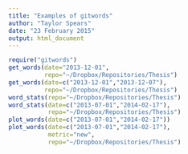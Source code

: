 ```yaml
---
title: "Examples of gitwords"
author: "Taylor Spears"
date: "23 February 2015"
output: html_document
---
```


```r
require("gitwords")
get_words(date="2013-12-01",
          repo="~/Dropbox/Repositories/Thesis")
get_words(date=c("2013-12-01","2013-12-07"),
          repo="~/Dropbox/Repositories/Thesis")
word_stats(repo="~/Dropbox/Repositories/Thesis")
word_stats(date=c("2013-07-01","2014-02-17"),
           repo="~/Dropbox/Repositories/Thesis")
plot_words(date=c("2013-07-01","2014-02-17"))
plot_words(date=c("2013-07-01","2014-02-17"),
           metric="new",
           repo="~/Dropbox/Repositories/Thesis")
```

